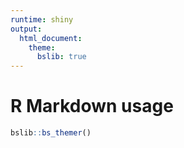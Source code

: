 ```yaml
---
runtime: shiny
output:
  html_document:
    theme:
      bslib: true
---
```


# R Markdown usage

```r
bslib::bs_themer()
```